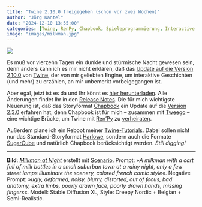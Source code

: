 ```yaml
---
title: "Twine 2.10.0 freigegeben (schon vor zwei Wochen)"
author: "Jörg Kantel"
date: "2024-12-10 13:55:00"
categories: [Twine, RenPy, Chapbook, Spieleprogrammierung, Interactive Fiction]
image: "images/milkman.jpg"
---
```


[![](images/milkman-b.jpg)](https://www.flickr.com/photos/schockwellenreiter/54039846912/)

Es muß vor vierzehn Tagen ein dunkle und stürmische Nacht gewesen sein, denn anders kann ich es mir nicht erklären, daß das [Update auf die Version 2,10.0](https://twinery.org/) von [Twine](http://cognitiones.kantel-chaos-team.de/multimedia/spieleprogrammierung/twine2.html), der von mir geliebten Engine, um interaktive Geschichten (und mehr) zu erzählen, an mir unbemerkt vorbeigegangen ist.

Aber egal, jetzt ist es da und Ihr könnt es [hier herunterladen](https://github.com/klembot/twinejs/releases). Alle Änderungen findet Ihr in den [Release Notes](https://twinery.org/reference/en/release-notes/2-10.html#2100). Die für mich wichtigste Neuerung ist, daß das Storyformat [Chapbook](https://klembot.github.io/chapbook/guide/) ein Update auf die [Version 2.3.0](https://klembot.github.io/chapbook/guide/references/version-history.html#230-24-november-24) erfahren hat, denn Chapbook ist für mich -- zusammen mit [Tweego](http://cognitiones.kantel-chaos-team.de/multimedia/spieleprogrammierung/tweego.html) -- eine wichtige Brücke, um Twine mit [Ren'Py](http://cognitiones.kantel-chaos-team.de/multimedia/spieleprogrammierung/renpy.html) zu [verheiraten](https://kantel.github.io/posts/2023091801_berlin_attack_twine/).

Außerdem plane ich ein Reboot meiner [Twine-Tutorials](https://kantel.github.io/index.html#category=Twine). Dabei sollen nicht nur das Standard-Storyformat [Harlowe](https://twine2.neocities.org/), sondern auch die Formate [SugarCube](https://www.motoslave.net/sugarcube/2/docs/) und natürlich Chapbook berücksichtigt werden. *Still digging!*

---

**Bild**: *[Milkman at Night](https://www.flickr.com/photos/schockwellenreiter/54039846912/)* erstellt mit [Scenario](http://cognitiones.kantel-chaos-team.de/technikgeschichte/rechnerundnetze/scenario.html). Prompt: »*A milkman with a cart full of milk bottles in a small suburban town at a rainy night, only a few street lamps illuminate the scenery, colored french comic style*«. Negative Prompt: »*ugly, deformed, noisy, blurry, distorted, out of focus, bad anatomy, extra limbs, poorly drawn face, poorly drawn hands, missing fingers*«. Modell: Stable Diffusion XL, Style: Creepy Nordic + Belgian + Semi-Realistic.
